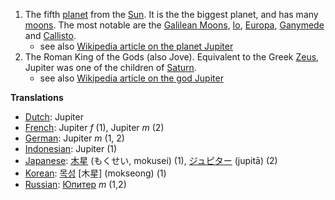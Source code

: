 #The fifth [[planet]] from the [[Sun]].  It is the the biggest planet, and has many [[moon|moons]].  The most notable are the [[Galilean Moons]], [[Io]], [[Europa]], [[Ganymede]] and [[Callisto]].
#*see also [[en:Jupiter_(planet)| Wikipedia article on the planet Jupiter]]
#The Roman King of the Gods (also Jove).  Equivalent to the Greek [[Zeus]], Jupiter was one of the children of [[Saturn]].
#*see also [[en:Jupiter_(god)| Wikipedia article on the god Jupiter]]

'''Translations'''
*[[Dutch]]: Jupiter
*[[French]]: Jupiter ''f'' (1), Jupiter ''m'' (2)
*[[German]]: Jupiter ''m'' (1, 2)
*[[Indonesian]]: Jupiter (1)
*[[Japanese]]: [[木星]] (もくせい, mokusei) (1), [[ジュピター]] (jupitā) (2)
*[[Korean]]: [[목성]] [木星] (mokseong) (1)
*[[Russian]]: [[Юпитер]] ''m'' (1,2)